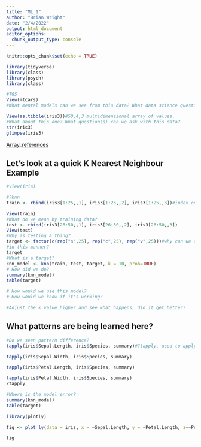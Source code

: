 ---
title: "ML_1"
author: "Brian Wright"
date: "2/4/2022"
output: html_document
editor_options: 
  chunk_output_type: console
---

```{r setup, include=FALSE}
knitr::opts_chunk$set(echo = TRUE)
```

```{r}
library(tidyverse)
library(class)
library(psych)
library(class)
```


```{r}
#TGS
View(mtcars)
#What mental models can we see from this data? What data science questions can we ask? 

View(as.tibble(iris3))#50,4,3 multidimensional array of values. 
#What about this one? What question(s) can we ask with this data? 
str(iris3)
glimpse(iris3)
```
[Array_references](https://www.geeksforgeeks.org/multidimensional-array-in-r/)


## Let's look at a quick K Nearest Neighbour Example
```{r}
#View(iris)

#?knn
train <- rbind(iris3[1:25,,1], iris3[1:25,,2], iris3[1:25,,3])#index on row,column,array

View(train)
#What do we mean by training data? 
test <- rbind(iris3[26:50,,1], iris3[26:50,,2], iris3[26:50,,3])
View(test)
#Why is testing a thing? 
target <- factor(c(rep("s",25), rep("c",25), rep("v",25)))#why can we create the target 
#in this manner?
target
#What is a target?
knn_model <- knn(train, test, target, k = 10, prob=TRUE)
# How did we do?
summary(knn_model)
table(target)

# How would we use this model? 
# How would we know if it's working?

#Adjust the k value higher and see what happens, did it get better?
```

## What patterns are being learned here?
```{r}
#Do we seen pattern difference? 
tapply(iris$Sepal.Length, iris$Species, summary)#?tapply, used to apply a function to a factor in a data frame. 

tapply(iris$Sepal.Width, iris$Species, summary)

tapply(iris$Petal.Length, iris$Species, summary)

tapply(iris$Petal.Width, iris$Species, summary)
?tapply

#Where is the model error? 
summary(knn_model)
table(target)            

```

```{r}
library(plotly)

fig <- plot_ly(data = iris, x = ~Sepal.Length, y = ~Petal.Length, z=~Petal.Width, color = ~Species)

fig
```



